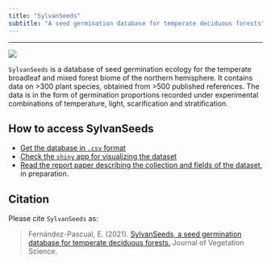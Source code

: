```yaml
---
title: "SylvanSeeds"
subtitle: "A seed germination database for temperate deciduous forests"
---
```


---

![](pictures/2017070313 Blue Ridge Parkway small.jpg)

`SylvanSeeds` is a database of seed germination ecology for the temperate broadleaf and mixed forest biome of the northern hemisphere. It contains data on >300 plant species, obtained from >500 published references. The data is in the form of germination proportions recorded under experimental combinations of temperature, light, scarification and stratification.

## How to access SylvanSeeds

* [Get the database in `.csv` format](https://github.com/efernandezpascual/sylvanseeds/blob/master/results/TBMF_Database.csv)
* [Check the `shiny` app for visualizing the dataset](https://efernandezpascual.shinyapps.io/sylvanseeds/)
* [Read the report paper describing the collection and fields of the dataset](https://github.com/efernandezpascual/sylvanseeds/blob/master/doc/manuscript.md), in preparation.

## Citation

Please cite `SylvanSeeds` as:

> Fernández-Pascual, E. (2021). [SylvanSeeds, a seed germination database for temperate deciduous forests.](https://doi.org/10.1111/jvs.12960) Journal of Vegetation Science.